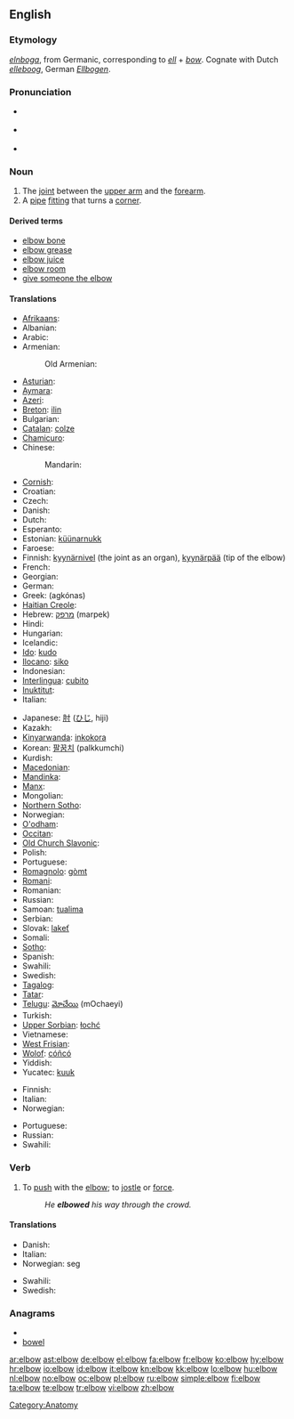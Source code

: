 ==English==
{{wikipedia}}

===Etymology===
{{etyl|ang}} ''[[elnboga]]'', from Germanic, corresponding to ''[[ell]]'' + ''[[bow]]''.  Cognate with Dutch ''[[elleboog]]'', German ''[[Ellbogen]]''.

===Pronunciation===
* {{a|UK}} {{IPA|/ˈɛlbəʊ/}}
* {{a|US}} {{IPA|/ˈɛlboʊ/}}
* {{audio|en-us-elbow.ogg|Audio (US)}}

===Noun===
{{en-noun}}

# The [[joint]] between the [[upper arm]] and the [[forearm]].
# A [[pipe]] [[fitting]] that turns a [[corner]].

====Derived terms====
* [[elbow bone]]
* [[elbow grease]]
* [[elbow juice]]
* [[elbow room]]
* [[give the elbow|give someone the elbow]]

====Translations====
{{trans-top|joint between upper arm and forearm}}
* [[Afrikaans]]: {{t|af|elmboog|xs=Afrikaans}}
* Albanian: {{t+|sq|bërryl|m|xs=Albanian}}
* Arabic: {{t|ar|كوع|m|tr=kū`}}
* Armenian: {{t-|hy|արմունկ|tr=armunk}}
*: Old Armenian: {{tø|xcl|արմուկն|tr=armukn|sc=Armn|xs=Old Armenian}}
* [[Asturian]]: {{t+|ast|coldu|m|xs=Asturian}}
* [[Aymara]]: {{t-|ay|mujlli|xs=Aymara}}
* [[Azeri]]: {{t|az|dirsək|xs=Azeri}}
* [[Breton]]: [[ilin]] {{m}}
* Bulgarian: {{t+|bg|лакът|m|tr=lakǎt}}
* [[Catalan]]: [[colze]] {{m}}
* [[Chamicuro]]: {{tø|ccc|takolo}}
* Chinese:
*: Mandarin: {{t-|cmn|肘|tr=zhǒu|sc=Hani}}
* [[Cornish]]: {{t-|kw|elyn|xs=Cornish}}
* Croatian: {{t-|hr|lakat|m}}
* Czech: {{t-|cs|loket|m}}
* Danish: {{t+|da|albue|c}}
* Dutch: {{t+|nl|elleboog|m}}
* Esperanto: {{t-|eo|kubuto|xs=Esperanto}}
* Estonian: [[küünarnukk]]
* Faroese: {{t-|fo|albogi|xs=Faroese}}
* Finnish: [[kyynärnivel]] (the joint as an organ), [[kyynärpää]] (tip of the elbow)
* French: {{t+|fr|coude|m}}
* Georgian: {{t|ka|იდაყვი|tr=idaqvi|sc=Geor|xs=Georgian}}
* German: {{t+|de|Ellbogen|m}}
* Greek: {{t+|el|αγκώνας|m}} (agkónas)
* [[Haitian Creole]]: {{tø|ht|koud}}
* Hebrew: [[מרפק]] (marpek) {{m}}
* Hindi: {{t-|hi|कुहनी|tr=kuhanī|xs=Hindi}}
* Hungarian: {{t+|hu|könyök}}
* Icelandic: {{t+|is|olnbogi|m}}
* [[Ido]]: [[kudo]]
* [[Ilocano]]: [[siko]]
* Indonesian: {{t+|id|siku|xs=Indonesian}}
* [[Interlingua]]: [[cubito]]
* [[Inuktitut]]: {{t-|iu|ᐁᑯᓯᒃ|tr=ekusik|sc=Cans|xs=Inuktitut}}
* Italian: {{t+|it|gomito|m}}
{{trans-mid}}
* Japanese: [[肘]] ([[ひじ]], hiji)
* Kazakh: {{t-|kk|шынтақ|tr=šyntaq|sc=Cyrl|xs=Kazakh}}
* [[Kinyarwanda]]: [[inkokora]]
* Korean: [[팔꿈치]] (palkkumchi)
* Kurdish: {{ku-Arab|[[ئه‌ژنۆ]]}}
* [[Macedonian]]: {{t-|mk|лакт|tr=lakt}}
* [[Mandinka]]: {{tø|mnk|nonkoŋo|xs=Mandinka}}
* [[Manx]]: {{t-|gv|uillin|xs=Manx}}
* Mongolian: {{t-|mn|тохой|tr=tohoy|sc=Cyrl|xs=Mongolian}}
* [[Northern Sotho]]: {{tø|nso|setšu}}
* Norwegian: {{t+|no|albue}}
* [[O'odham]]: {{tø|ood|sihsh|xs=O'odham}}
* [[Occitan]]: {{t+|oc|coide|xs=Occitan}}
* [[Old Church Slavonic]]: {{tø|cu|лакъть|m|tr=lakŭtĭ|sc=Cyrs}}
* Polish: {{t+|pl|łokieć|m}}
* Portuguese: {{t+|pt|cotovelo|m}}
* [[Romagnolo]]: [[gòmt]] {{m}}
* [[Romani]]: {{tø|rom|कुनी|tr=kunī}}
* Romanian: {{t-|ro|cot|n}}
* Russian: {{t+|ru|локоть|m|tr=lókot’}}
* Samoan: [[tualima]]
* Serbian: {{t-|sr|lakat|m}}
* Slovak: [[lakeť]] {{m}}
* Somali: {{t-|so|suxul|xs=Somali}}
* [[Sotho]]: {{t|st|setswe|xs=Sotho}}
* Spanish: {{t+|es|codo|m}}
* Swahili: {{t+|sw|kisigino|xs=Swahili}}
* Swedish: {{t+|sv|armbåge|c}}
* [[Tagalog]]: {{t|tl|sìko|xs=Tagalog}}
* [[Tatar]]: {{t-|tt|tersäk|xs=Tatar}}
* [[Telugu]]: [[మోచేయి]] (mOchaeyi)
* Turkish: {{t+|tr|dirsek}}
* [[Upper Sorbian]]: [[łochć]]
* Vietnamese: {{t|vi|khuỷu tay|xs=Vietnamese}}
* [[West Frisian]]: {{t-|fy|earmtakke|n|xs=West Frisian}}
* [[Wolof]]: [[cóñcó]]
* Yiddish: {{t-|yi|עלנבויגן|m|tr=elnboygn|xs=Yiddish}}
* Yucatec: [[kuuk]]
{{trans-bottom}}

{{trans-top|pipe fitting}}
* Finnish: {{t+|fi|mutka}}
* Italian: {{t+|it|raccordo|m}}
* Norwegian: {{t-|no|bend|n}}
{{trans-mid}}
* Portuguese: {{t+|pt|cotovelo|m}}
* Russian: {{t+|ru|колено|n|tr=koléno}}
* Swahili: {{t+|sw|kisigino|xs=Swahili}}
{{trans-bottom}}

===Verb===
{{en-verb}}

# To [[push]] with the [[elbow]]; to [[jostle]] or [[force]].
#: ''He '''elbowed''' his way through the crowd.''

====Translations====
{{trans-top|to push with the elbow}}
* Danish: {{t+|da|albue}}
* Italian: {{t|it|sgomitare}}
* Norwegian: {{t+|no|albue}} seg
{{trans-mid}}
* Swahili: {{t+|sw|kisigino|xs=Swahili}}
* Swedish: {{t+|sv|armbåga}}
{{trans-bottom}}

===Anagrams===
* {{alphagram|[[below#English|below]]}} 
* [[bowel#English|bowel]]


[[Category:Anatomy]]

[[ar:elbow]]
[[ast:elbow]]
[[de:elbow]]
[[el:elbow]]
[[fa:elbow]]
[[fr:elbow]]
[[ko:elbow]]
[[hy:elbow]]
[[hr:elbow]]
[[io:elbow]]
[[id:elbow]]
[[it:elbow]]
[[kn:elbow]]
[[kk:elbow]]
[[lo:elbow]]
[[hu:elbow]]
[[nl:elbow]]
[[no:elbow]]
[[oc:elbow]]
[[pl:elbow]]
[[ru:elbow]]
[[simple:elbow]]
[[fi:elbow]]
[[ta:elbow]]
[[te:elbow]]
[[tr:elbow]]
[[vi:elbow]]
[[zh:elbow]]